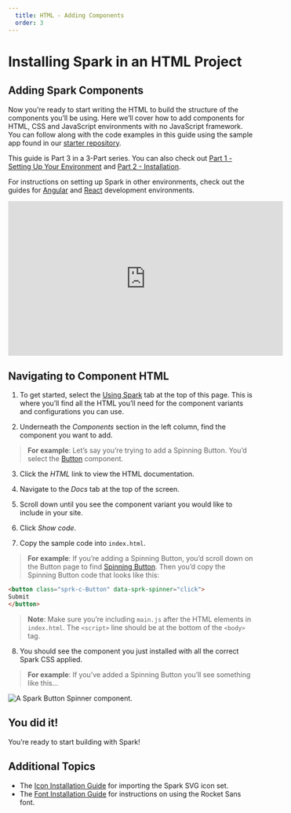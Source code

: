 ```yaml
---
  title: HTML - Adding Components
  order: 3
---
```



# Installing Spark in an HTML Project
## Adding Spark Components

Now you’re ready to start writing the HTML to build the structure
of the components you’ll be using. Here we’ll cover how to add
components for HTML, CSS and JavaScript environments with no
JavaScript framework. You can follow along with the code examples
in this guide using the sample app found in our <a href="https://github.com/sparkdesignsystem/spark-starter-html/" target="_blank">starter repository</a>.

This guide is Part 3 in a 3-Part series. You can also check out
[Part 1 - Setting Up Your Environment](/installing-spark/html-environment-setup) and
[Part 2 - Installation](/installing-spark/html-installation).

For instructions on setting up Spark in other environments, check out the
guides for [Angular](/installing-spark/angular) and [React](/installing-spark/react) development environments.

<iframe width="560" height="315" src="https://www.youtube.com/embed/EwSArEBTaPU" frameborder="0" allow="accelerometer; autoplay; encrypted-media; gyroscope; picture-in-picture" allowfullscreen></iframe>

## Navigating to Component HTML

1. To get started, select the <a href="/using-spark" target="_blank">Using Spark</a>
tab at the top of this page. This is where you’ll find all the HTML you’ll
need for the component variants and configurations you can use.

2. Underneath the *Components* section in the left column, find the component
you want to add.

> **For example**: Let’s say you’re trying to add a Spinning Button. You’d
select the <a href="../using-spark/components/button" target="_blank">Button</a> component.

3. Click the *HTML* link to view the HTML documentation.

4. Navigate to the *Docs* tab at the top of the screen.

5. Scroll down until you see the component variant you would like to
include in your site.

6. Click *Show code*.

7. Copy the sample code into `index.html`.

> **For example**: If you’re adding a Spinning Button, you’d scroll
down on the Button page to find <a href="https://html.sparkdesignsystem.com/?path=/docs/components-button--spinning" target="_blank">Spinning Button</a>.
Then you’d copy the Spinning Button code that looks like this:

``` html
<button class="sprk-c-Button" data-sprk-spinner="click">
Submit
</button>
```

> **Note**: Make sure you’re including `main.js` after the HTML
elements in `index.html`. The `<script>` line should be at the
bottom of the `<body>` tag.

8. You should see the component you just installed with all the
correct Spark CSS applied.

> **For example**: If you’ve added a Spinning Button
you’ll see something like this…

<div class="sprk-u-Measure">
  <img
    class="sprk-u-mbm"
    style="margin: auto; display: block;"
    src={spinnergif}
    alt="A Spark Button Spinner component."/>
</div>

## You did it!

You’re ready to start building with Spark!

## Additional Topics

* The [Icon Installation Guide](/installing-spark/installing-icons) for
importing the Spark SVG icon set.
* The [Font Installation Guide](/installing-spark/installing-fonts) for
instructions on using the Rocket Sans font.